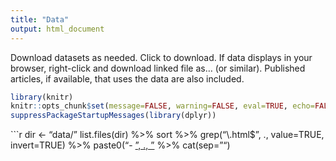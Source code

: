 ```yaml
---
title: "Data"
output: html_document
---
```

Download datasets as needed. Click to download. If data displays in your browser, right-click and download linked file as… (or similar). Published articles, if available, that uses the data are also included. 


```r
library(knitr)
knitr::opts_chunk$set(message=FALSE, warning=FALSE, eval=TRUE, echo=FALSE)
suppressPackageStartupMessages(library(dplyr))
```

```r
dir <- "data/"
list.files(dir) %>%
  sort %>% 
  grep("\\.html$", ., value=TRUE, invert=TRUE) %>% 
  paste0("- [", ., "](", paste0(dir, .), ")") %>% 
  cat(sep="\n") 
